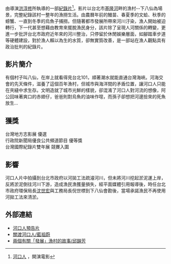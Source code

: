 {{Infobox film
|片名         = 河口人
|電影原名     = ''{{lang|en|Fishermen in the City}}''
|圖像         = Fishermen in city.jpg
|圖像說明     = 電影海報
|導演         = [[洪淳修|洪淳修]]
|製片商       =浮世繪音像工作室
|發行商       =同喜文化出版工作室
|上映日期     = {{flagicon|ROC}}{{film date|2006|6|30}}<br>
|攝影         = [[洪淳修|洪淳修]] 邵易謹 康家豪
|剪輯         = [[洪淳修|洪淳修]]
|後製         = 
|動畫         = 
|插畫         = 
|配樂         = 洪彰雄
|片長         = 60分鐘
|產地         = {{台灣電影產地}}
|語言         = 華語
|台灣片名     =  河口人
|官方網站     = {{facebook|thelostsea|刪海經}}
}}

{{engname|《河口人》|'''Fishermen in the City'''}}由導演[[洪淳修|洪淳修]]所執導的一部[[紀錄片|紀錄片]]<ref>[http://app.atmovies.com.tw/movie/movie.cfm?action=filmdata&film_id=fftw39610151 河口人] {{Wayback|url=http://app.atmovies.com.tw/movie/movie.cfm?action=filmdata&film_id=fftw39610151 |date=20150626103356 }}，開演電影</ref>。影片以台北市[[基隆河|基隆河]]畔的漁村--下八仙為場景，完整紀錄該村一整年的漁撈生活。由農曆年前的鰻苗、春夏季的文蛤、秋季的螃蟹、一直到冬季的烏魚子捕撈。但隨著都市發展所帶來河川汙染，漁人開始被迫轉行，下一代甚至想藉由教育來擺脫漁民身分，該片除了呈現人河關係的轉變，更進一步批評台北市政府近年來的河川整治，只停留於休閒娛樂層面，如腳踏車步道等硬體建設，對於漁人賴以為生的水質，卻無實質改善，是一部站在漁人觀點具有政治批判的紀錄片。

==影片簡介==
有個村子叫八仙，在岸上就看得見台北101，順著潮水就能直通台灣海峽。河海交會的先天條件，滋養了這個百年漁村，但城市與海洋間的矛盾位置，讓河口人只能在夾縫中求生存。文明造就了城市光鮮的樣貌，卻混淆了河口人對河流的想像，阿公回味著爽口的赤翅仔，爸爸則對烏魚的油味作噁，而孫子卻想把河邊撿來的死魚放生...
==獲獎==
台灣地方志影展 優選<br>
行政院新聞局優良公共頻道節目 優等獎<br>
台灣國際紀錄片雙年展 競賽入圍<br>

==影響==
河口人片中拍攝到台北市政府以河拋工法疏濬河川，但未將河川挖起淤泥運上岸，反將淤泥倒往河川下游，造成漁民漁獲量損失，經平面媒體引用報導後，時任台北市政府環保局長[[沈世宏|沈世宏]]與工務局長倪世標到下八仙會勘後，當場承諾漁民不再使用河拋工法來清淤。

==外部連結==
* [https://www.youtube.com/watch?v=hpuNHBDGqZ8 河口人預告片] {{Wayback|url=https://www.youtube.com/watch?v=hpuNHBDGqZ8 |date=20160317022543 }}
* [http://4bluestones.biz/mtblog/2006/12/post-361.html 關渡河口人/藍祖蔚] {{Wayback|url=http://4bluestones.biz/mtblog/2006/12/post-361.html |date=20141101224209 }}
* [http://guavanthropology.tw/article/5758 兩個有關「發展」漁村的故事/邱韻芳] {{Wayback|url=http://guavanthropology.tw/article/5758 |date=20150912100115 }}